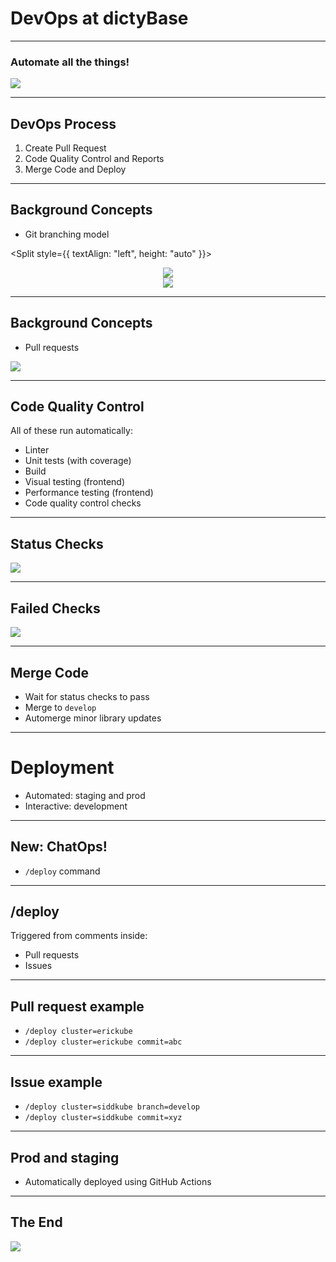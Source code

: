 

# DevOps at dictyBase

---

### Automate all the things!

<Image
  src="https://media0.giphy.com/media/1nR6fu93A17vWZbO9c/giphy.gif?cid=ecf05e471ltadedv5lb2jagb6c5ar91zqbxt6fbt5xweqfu5&rid=giphy.gif"
  height={450}
  width={710}
/>

---

## DevOps Process

1. Create Pull Request
2. Code Quality Control and Reports
3. Merge Code and Deploy

---

## Background Concepts

- Git branching model

<Split style={{ textAlign: "left", height: "auto" }}>
<center style={{ marginRight: "100px"}}>
  <Image
    src="https://nvie.com/img/main-branches@2x.png"
    height={402}
    width={267}
  />
</center>


<center>
  <Image src="https://nvie.com/img/fb@2x.png" height={357} width={133} />
</center>

</Split>


---

## Background Concepts

- Pull requests

<Image src={prPageNoChecks} height={600} width={620} />

---

## Code Quality Control

All of these run automatically:

- Linter
- Unit tests (with coverage)
- Build
- Visual testing (frontend)
- Performance testing (frontend)
- Code quality control checks

---

## Status Checks

<Image src={prPageChecks} height={1000} width={600} />

---

## Failed Checks

<Image src={prFail} height={304} width={600} />

---

## Merge Code

- Wait for status checks to pass
- Merge to `develop`
- Automerge minor library updates

---

# Deployment

- Automated: staging and prod
- Interactive: development

---

## New: ChatOps!

- `/deploy` command

---

## /deploy

Triggered from comments inside:

- Pull requests
- Issues

---

## Pull request example

- `/deploy cluster=erickube`
- `/deploy cluster=erickube commit=abc`

---

## Issue example

- `/deploy cluster=siddkube branch=develop`
- `/deploy cluster=siddkube commit=xyz`

---

## Prod and staging

- Automatically deployed using GitHub Actions

---

## The End

<Image
  src="https://media0.giphy.com/media/4TtTVTmBoXp8txRU0C/giphy.gif?cid=ecf05e471ltadedv5lb2jagb6c5ar91zqbxt6fbt5xweqfu5&rid=giphy.gif"
  height={379}
  width={710}
/>
